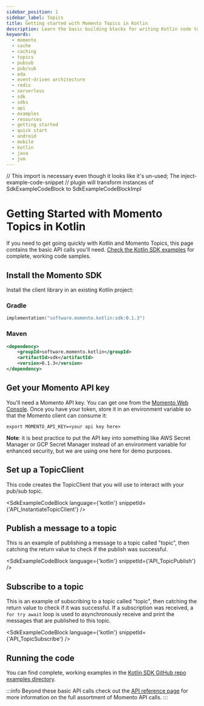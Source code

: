 ```yaml
---
sidebar_position: 1
sidebar_label: Topics
title: Getting started with Momento Topics in Kotlin
description: Learn the basic building blocks for writing Kotlin code to interact with Momento Topics in your native Android applications, or your JVM server-side applications.
keywords:
  - momento
  - cache
  - caching
  - topics
  - pubsub
  - pub/sub
  - eda
  - event-driven architecture
  - redis
  - serverless
  - sdk
  - sdks
  - api
  - examples
  - resources
  - getting started
  - quick start
  - android
  - mobile
  - kotlin
  - java
  - jvm
---
```


// This import is necessary even though it looks like it's un-used; The inject-example-code-snippet
// plugin will transform instances of SdkExampleCodeBlock to SdkExampleCodeBlockImpl

# Getting Started with Momento Topics in Kotlin

If you need to get going quickly with Kotlin and Momento Topics, this page contains the basic API calls you'll need. [Check the Kotlin SDK examples](https://github.com/momentohq/client-sdk-kotlin/tree/main/examples) for complete, working code samples.

## Install the Momento SDK

Install the client library in an existing Kotlin project:

### Gradle

```kotlin
implementation("software.momento.kotlin:sdk:0.1.3")
```

### Maven

```xml
<dependency>
    <groupId>software.momento.kotlin</groupId>
    <artifactId>sdk</artifactId>
    <version>0.1.3</version>
</dependency>
```

## Get your Momento API key

You'll need a Momento API key. You can get one from the [Momento Web Console](https://console.gomomento.com/).
Once you have your token, store it in an environment variable so that the Momento client can consume it:

```
export MOMENTO_API_KEY=<your api key here>
```

**Note**: it is best practice to put the API key into something like AWS Secret Manager or GCP Secret Manager instead of an environment variable for enhanced security, but we are using one here for demo purposes.

## Set up a TopicClient
This code creates the TopicClient that you will use to interact with your pub/sub topic.

<SdkExampleCodeBlock language={'kotlin'} snippetId={'API_InstantiateTopicClient'} />

## Publish a message to a topic
This is an example of publishing a message to a topic called "topic", then catching the return value to check if the publish was successful.

<SdkExampleCodeBlock language={'kotlin'} snippetId={'API_TopicPublish'} />

## Subscribe to a topic
This is an example of subscribing to a topic called "topic", then catching the return value to check if it was successful. If a subscription was received, a `for try await` loop is used to asynchronously receive and print the messages that are published to this topic.

<SdkExampleCodeBlock language={'kotlin'} snippetId={'API_TopicSubscribe'} />

## Running the code

You can find complete, working examples in the [Kotlin SDK GitHub repo examples directory](https://github.com/momentohq/client-sdk-kotlin/tree/main/examples).

:::info
Beyond these basic API calls check out the [API reference page](/develop/api-reference) for more information on the full assortment of Momento API calls.
:::

